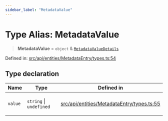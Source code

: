 ```yaml
---
sidebar_label: "MetadataValue"
---
```


# Type Alias: MetadataValue

> **MetadataValue** = `object` & [`MetadataValueDetails`](MetadataValueDetails.mdx)

Defined in: [src/api/entities/MetadataEntry/types.ts:54](https://github.com/PolymeshAssociation/polymesh-sdk/blob/bee6a2fe7a8ce5db42a6982e793782182cde2153/src/api/entities/MetadataEntry/types.ts#L54)

## Type declaration

<table>
<thead>
<tr>
<th>Name</th>
<th>Type</th>
<th>Defined in</th>
</tr>
</thead>
<tbody>
<tr>
<td>

`value`

</td>
<td>

`string` \| `undefined`

</td>
<td>

[src/api/entities/MetadataEntry/types.ts:55](https://github.com/PolymeshAssociation/polymesh-sdk/blob/bee6a2fe7a8ce5db42a6982e793782182cde2153/src/api/entities/MetadataEntry/types.ts#L55)

</td>
</tr>
</tbody>
</table>
